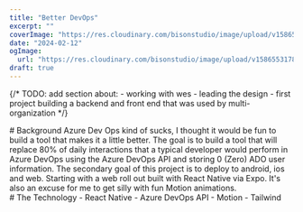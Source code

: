 ```yaml
---
title: "Better DevOps"
excerpt: ""
coverImage: "https://res.cloudinary.com/bisonstudio/image/upload/v1586553178/Portfolio/evan/evan.jpg"
date: "2024-02-12"
ogImage:
  url: "https://res.cloudinary.com/bisonstudio/image/upload/v1586553178/Portfolio/evan/evan.jpg"
draft: true
---
```



{/* 
  TODO: add section about: 
    - working with wes
    - leading the design
    - first project building a backend and front end that was used by multi-organization
  */}
<Section>
  <FIP>
    # Background
  </FIP>

  <FIP>
    Azure Dev Ops kind of sucks, I thought it would be fun to build a tool that makes it a little better. 
  </FIP>

  <FIP>
    The goal is to build a tool that will replace 80% of daily interactions that a 
    typical developer would perform in Azure DevOps using the Azure DevOps API 
    and storing 0 (Zero) ADO user information. 
  </FIP>

  <FIP>
    The secondary goal of this project is to deploy to android, ios and web. Starting with a web roll out built 
    with <To a="https://reactnative.dev/">React Native</To> via <To a="https://expo.dev/">Expo</To>. It's also an
    excuse for me to get silly with fun <To a="https://motion.dev/">Motion</To> animations.
  </FIP>
</Section>

<Section className="tools">
  <FIP>
  # The Technology
  </FIP>
  
  <FIP>
  - React Native 
  </FIP>
  
  <FIP>
    - Azure DevOps API
  </FIP>
  
  <FIP>
  - Motion
  </FIP>
  
  <FIP>
  - Tailwind
  </FIP>
</Section>
